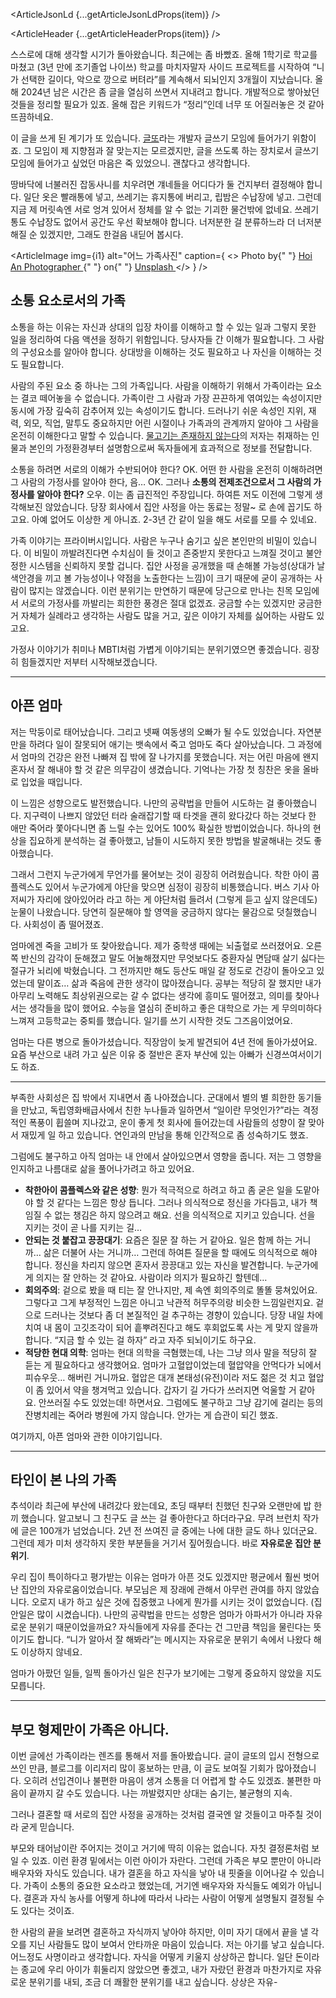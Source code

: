 

<ArticleJsonLd {...getArticleJsonLdProps(item)} />

<ArticleHeader {...getArticleHeaderProps(item)} />

스스로에 대해 생각할 시기가 돌아왔습니다. 최근에는 좀 바빴죠. 올해 1학기로 학교를 마쳤고 (3년 만에 조기졸업 나이쓰) 학교를 마치자말자 사이드 프로젝트를 시작하여 “니가 선택한 길이다, 악으로 깡으로 버텨라”를 계속해서 되뇌인지 3개월이 지났습니다. 올해 2024년 남은 시간은 좀 글을 열심히 쓰면서 지내려고 합니다. 개발적으로 쌓아놨던 것들을 정리할 필요가 있죠. 올해 잡은 키워드가 “정리”인데 너무 또 어질러놓은 것 같아 뜨끔하네요.

이 글을 쓰게 된 계기가 또 있습니다. [글또](https://geultto.github.io/)라는 개발자 글쓰기 모임에 들어가기 위함이죠. 그 모임이 제 지향점과 잘 맞는지는 모르겠지만, 글을 쓰도록 하는 장치로서 글쓰기 모임에 들어가고 싶었던 마음은 죽 있었으니. 괜찮다고 생각합니다.

땅바닥에 너불러진 잡동사니를 치우려면 걔네들을 어디다가 둘 건지부터 결정해야 합니다. 일단 옷은 빨래통에 넣고, 쓰레기는 휴지통에 버리고, 립밤은 수납장에 넣고. 그런데 지금 제 머릿속엔 서로 엉겨 있어서 정체를 알 수 없는 기괴한 물건밖에 없네요. 쓰레기통도 수납장도 없어서 공간도 우선 확보해야 합니다. 너저분한 걸 분류하느라 더 너저분해질 순 있겠지만, 그래도 한걸음 내딛어 봅시다.

<ArticleImage
  img={i1}
  alt="어느 가족사진"
  caption={
    <>
      Photo by{" "}
      <a href="https://unsplash.com/@ruxat?utm_content=creditCopyText&utm_medium=referral&utm_source=unsplash">
        Hoi An Photographer
      </a>{" "}
      on{" "}
      <a href="https://unsplash.com/photos/a-group-of-people-posing-for-a-photo-in-front-of-a-wood-door-AILAeiIBrBg?utm_content=creditCopyText&utm_medium=referral&utm_source=unsplash">
        Unsplash
      </a>
    </>
  }
/>

## 소통 요소로서의 가족

소통을 하는 이유는 자신과 상대의 입장 차이를 이해하고 할 수 있는 일과 그렇지 못한 일을 정리하여 다음 액션을 정하기 위함입니다. 당사자들 간 이해가 필요합니다. 그 사람의 구성요소를 알아야 합니다. 상대방을 이해하는 것도 필요하고 나 자신을 이해하는 것도 필요합니다.

사람의 주된 요소 중 하나는 그의 가족입니다. 사람을 이해하기 위해서 가족이라는 요소는 결코 떼어놓을 수 없습니다. 가족이란 그 사람과 가장 끈끈하게 엮여있는 속성이지만 동시에 가장 깊숙히 감추어져 있는 속성이기도 합니다. 드러나기 쉬운 속성인 지위, 재력, 외모, 직업, 말투도 중요하지만 어린 시절이나 가족과의 관계까지 알아야 그 사람을 온전히 이해한다고 말할 수 있습니다. [물고기는 존재하지 않는다](/article/2023-09/belief)의 저자는 취재하는 인물과 본인의 가정환경부터 설명함으로써 독자들에게 효과적으로 정보를 전달합니다.

소통을 하려면 서로의 이해가 수반되어야 한다? OK. 어떤 한 사람을 온전히 이해하려면 그 사람의 가정사를 알아야 한다, 음… OK. 그러나 **소통의 전제조건으로서 그 사람의 가정사를 알아야 한다?** 오우. 이는 좀 급진적인 주장입니다. 하여튼 저도 이전에 그렇게 생각해보진 않았습니다. 당장 회사에서 집안 사정을 아는 동료는 정말~ 로 손에 꼽기도 하고요. 아예 없어도 이상한 게 아니죠. 2-3년 간 같이 일을 해도 서로를 모를 수 있네요.

가족 이야기는 프라이버시입니다. 사람은 누구나 숨기고 싶은 본인만의 비밀이 있습니다. 이 비밀이 까발려진다면 수치심이 들 것이고 존중받지 못한다고 느껴질 것이고 불안정한 시스템을 신뢰하지 못할 겁니다. 집안 사정을 공개했을 때 손해볼 가능성(상대가 날 색안경을 끼고 볼 가능성이나 약점을 노출한다는 느낌)이 크기 때문에 굳이 공개하는 사람이 많지는 않겠습니다. 이런 분위기는 만연하기 때문에 당근으로 만나는 친목 모임에서 서로의 가정사를 까발리는 희한한 풍경은 절대 없겠죠. 궁금할 수는 있겠지만 궁금한 거 자체가 실례라고 생각하는 사람도 많을 거고, 깊은 이야기 자체를 싫어하는 사람도 있고요.

가정사 이야기가 취미나 MBTI처럼 가볍게 이야기되는 분위기였으면 좋겠습니다. 굉장히 힘들겠지만 저부터 시작해보겠습니다.

---

## 아픈 엄마

저는 막둥이로 태어났습니다. 그리고 넷째 여동생의 오빠가 될 수도 있었습니다. 자연분만을 하려다 일이 잘못되어 애기는 뱃속에서 죽고 엄마도 죽다 살아났습니다. 그 과정에서 엄마의 건강은 완전 나빠져 집 밖에 잘 나가지를 못했습니다. 저는 어린 마음에 왠지 혼자서 잘 해내야 할 것 같은 의무감이 생겼습니다. 기억나는 가장 첫 칭찬은 옷을 올바로 입었을 때입니다.

이 느낌은 성향으로도 발전했습니다. 나만의 공략법을 만들어 시도하는 걸 좋아했습니다. 지구력이 나쁘지 않았던 터라 술래잡기할 때 타겟을 괜히 왔다갔다 하는 것보다 한 애만 죽어라 쫓아다니면 좀 느릴 수는 있어도 100% 확실한 방법이었습니다. 하나의 현상을 집요하게 분석하는 걸 좋아했고, 남들이 시도하지 못한 방법을 발굴해내는 것도 좋아했습니다.

그래서 그런지 누군가에게 무언가를 물어보는 것이 굉장히 어려웠습니다. 착한 아이 콤플렉스도 있어서 누군가에게 야단을 맞으면 심정이 굉장히 비통했습니다. 버스 기사 아저씨가 자리에 앉아있어라 라고 하는 게 야단처럼 들려서 (그렇게 듣고 싶지 않은데도) 눈물이 나왔습니다. 당연히 질문해야 할 영역을 궁금하지 않다는 물감으로 덧칠했습니다. 사회성이 좀 떨어졌죠.

엄마에겐 죽을 고비가 또 찾아왔습니다. 제가 중학생 때에는 뇌출혈로 쓰러졌어요. 오른쪽 반신의 감각이 둔해졌고 말도 어눌해졌지만 무엇보다도 중환자실 면담때 살기 싫다는 절규가 뇌리에 박혔습니다. 그 전까지만 해도 등산도 매일 갈 정도로 건강이 돌아오고 있었는데 말이죠… 삶과 죽음에 관한 생각이 많아졌습니다. 공부는 적당히 잘 했지만 내가 아무리 노력해도 최상위권으로는 갈 수 없다는 생각에 흥미도 떨어졌고, 의미를 찾아나서는 생각들을 많이 했어요. 수능을 열심히 준비하고 좋은 대학으로 가는 게 무의미하다 느껴져 고등학교는 중퇴를 했습니다. 일기를 쓰기 시작한 것도 그즈음이었어요.

엄마는 다른 병으로 돌아가셨습니다. 직장암이 늦게 발견되어 4년 전에 돌아가셨어요. 요즘 부산으로 내려 가고 싶은 이유 중 절반은 혼자 부산에 있는 아빠가 신경쓰여서이기도 하죠.

---

부족한 사회성은 집 밖에서 지내면서 좀 나아졌습니다. 군대에서 별의 별 희한한 동기들을 만났고, 독립영화배급사에서 친한 누나들과 일하면서 “일이란 무엇인가?”라는 격정적인 폭풍이 휩쓸며 지나갔고, 운이 좋게 첫 회사에 들어갔는데 사람들의 성향이 잘 맞아서 재밌게 일 하고 있습니다. 연인과의 만남을 통해 인간적으로 좀 성숙하기도 했죠.

그럼에도 불구하고 아직 엄마는 내 안에서 살아있으면서 영향을 줍니다. 저는 그 영향을 인지하고 나름대로 삶을 풀어나가려고 하고 있어요.

- **착한아이 콤플렉스와 같은 성향**: 뭔가 적극적으로 하려고 하고 좀 굳은 일을 도맡아야 할 것 같다는 느낌은 항상 듭니다. 그러나 의식적으로 정신을 가다듬고, 내가 책임질 수 없는 챙김은 하지 않으려고 해요. 선을 의식적으로 지키고 있습니다. 선을 지키는 것이 곧 나를 지키는 길…
- **안되는 것 붙잡고 끙끙대기**: 요즘은 질문 잘 하는 거 같아요. 일은 함께 하는 거니까… 삶은 더불어 사는 거니까… 그런데 하여튼 질문을 할 때에도 의식적으로 해야 합니다. 정신을 차리지 않으면 혼자서 끙끙대고 있는 자신을 발견합니다. 누군가에게 의지는 잘 안하는 것 같아요. 사람이라 의지가 필요하긴 할텐데…
- **회의주의**: 겉으로 봤을 때 티는 잘 안나지만, 제 속엔 회의주의로 똘똘 뭉쳐있어요. 그렇다고 그게 부정적인 느낌은 아니고 낙관적 허무주의랑 비슷한 느낌일런지요. 겉으로 드러나는 것보다 좀 더 본질적인 걸 추구하는 경향이 있습니다. 당장 내일 차에 치여 내 몸이 고깃조각이 되어 흩뿌려진다고 해도 후회없도록 사는 게 맞지 않을까 합니다. “지금 할 수 있는 걸 하자” 라고 자주 되뇌이기도 하구요.
- **적당한 현대 의학**: 엄마는 현대 의학을 극혐했는데, 나는 그냥 의사 말을 적당히 잘 듣는 게 필요하다고 생각했어요. 엄마가 고혈압이었는데 혈압약을 안먹다가 뇌에서 피슈우웃… 해버린 거니까요. 혈압은 대개 본태성(유전)이라 저도 젊은 것 치고 혈압이 좀 있어서 약을 챙겨먹고 있습니다. 갑자기 길 가다가 쓰러지면 억울할 거 같아요. 안쓰러질 수도 있었는데! 하면서요. 그럼에도 불구하고 그냥 감기에 걸리는 등의 잔병치레는 죽어라 병원에 가지 않습니다. 안가는 게 습관이 되긴 했죠.

여기까지, 아픈 엄마와 관한 이야기입니다.

---

## 타인이 본 나의 가족

추석이라 최근에 부산에 내려갔다 왔는데요, 초딩 때부터 친했던 친구와 오랜만에 밥 한끼 했습니다. 알고보니 그 친구도 글 쓰는 걸 좋아한다고 하더라구요. 무려 브런치 작가에 글은 100개가 넘었습니다. 2년 전 쓰여진 글 중에는 나에 대한 글도 하나 있더군요. 그런데 제가 미처 생각하지 못한 부분들을 거기서 짚어줬습니다. 바로 **자유로운 집안 분위기**.

우리 집이 특이하다고 평가받는 이유는 엄마가 아픈 것도 있겠지만 평균에서 훨씬 벗어난 집안의 자유로움이었습니다. 부모님은 제 장래에 관해서 아무런 관여를 하지 않았습니다. 오로지 내가 하고 싶은 것에 집중했고 나에게 뭔가를 시키는 것이 없었습니다. (집안일은 많이 시켰습니다). 나만의 공략법을 만드는 성향은 엄마가 아파서가 아니라 자유로운 분위기 때문이었을까요? 자식들에게 자유를 준다는 건 그만큼 책임을 물린다는 뜻이기도 합니다. “니가 알아서 잘 해봐라”는 메시지는 자유로운 분위기 속에서 나왔다 해도 이상하지 않네요.

엄마가 아팠던 일들, 일찍 돌아가신 일은 친구가 보기에는 그렇게 중요하지 않았을 지도 모릅니다.

---

## 부모 형제만이 가족은 아니다.

이번 글에선 가족이라는 렌즈를 통해서 저를 돌아봤습니다. 글이 글또의 입시 전형으로 쓰인 만큼, 블로그를 이리저리 많이 홍보하는 만큼, 이 글도 보여질 기회가 많아졌습니다. 오히려 선입견이나 불편한 마음이 생겨 소통을 더 어렵게 할 수도 있겠죠. 불편한 마음이 끝까지 갈 수도 있습니다. 나는 까발렸지만 상대는 숨기는, 불균형의 지속.

그러나 결혼할 때 서로의 집안 사정을 공개하는 것처럼 결국엔 알 것들이고 마주칠 것이라 굳게 믿습니다.

부모와 태어남이란 주어지는 것이고 거기에 딱히 이유는 없습니다. 자칫 결정론처럼 보일 수 있죠. 이런 환경 밑에서는 이런 아이가 자란다. 그런데 가족은 부모 뿐만이 아니라 배우자와 자식도 있습니다. 내가 결혼을 하고 자식을 낳아 내 핏줄을 이어나갈 수 있습니다. 가족이 소통의 중요한 요소라고 했었는데, 거기엔 배우자와 자식들도 예외가 아닙니다. 결혼과 자식 농사를 어떻게 하냐에 따라서 나라는 사람이 어떻게 설명될지 결정될 수도 있다는 것이죠.

한 사람의 끝을 보려면 결혼하고 자식까지 낳아야 하지만, 이미 자기 대에서 끝을 낼 각오를 지닌 사람들도 많이 보여서 안타까운 마음이 있습니다. 저는 아기를 낳고 싶습니다. 어느정도 사명이라고 생각합니다. 자식을 어떻게 키울지 상상하곤 합니다. 일단 돈이라는 종교에 우리 아이가 휘둘리지 않았으면 좋겠고, 내가 자랐던 환경과 마찬가지로 자유로운 분위기를 내되, 조금 더 쾌활한 분위기를 내고 싶습니다. 상상은 자유-
